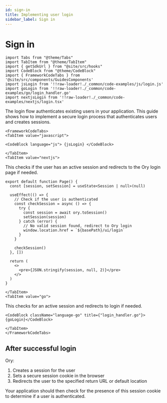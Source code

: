 ```yaml
---
id: sign-in
title: Implementing user login
sidebar_label: Sign in
---
```


# Sign in

```mdx-code-block
import Tabs from "@theme/Tabs"
import TabItem from "@theme/TabItem"
import { getSdkUrl } from "@site/src/hooks"
import CodeBlock from "@theme/CodeBlock"
import { FrameworkCodeTabs } from '@site/src/components/GuidesComponents'
import jsLogin from '!!raw-loader!./_common/code-examples/js/login.js'
import goLogin from '!!raw-loader!./_common/code-examples/go/login_handler.go'
import nextjsLogin from '!!raw-loader!./_common/code-examples/nextjs/login.tsx'
```

The login flow authenticates existing users in your application. This guide shows how to implement a secure login process that
authenticates users and creates sessions.

```mdx-code-block
<FrameworkCodeTabs>
<TabItem value="javascript">
```

```mdx-code-block
<CodeBlock language="js"> {jsLogin} </CodeBlock>
```

```mdx-code-block
</TabItem>
<TabItem value="nextjs">
```

This checks if the user has an active session and redirects to the Ory login page if needed.

```tsx
export default function Page() {
  const [session, setSession] = useState<Session | null>(null)

  useEffect(() => {
    // Check if the user is authenticated
    const checkSession = async () => {
      try {
        const session = await ory.toSession()
        setSession(session)
      } catch (error) {
        // No valid session found, redirect to Ory login
        window.location.href = `${basePath}/ui/login`
      }
    }

    checkSession()
  }, [])

  return (
    <>
      <pre>{JSON.stringify(session, null, 2)}</pre>
    </>
  )
}
```

```mdx-code-block
</TabItem>
<TabItem value="go">
```

This checks for an active session and redirects to login if needed.

```mdx-code-block
<CodeBlock className="language-go" title={"login_handler.go"}>{goLogin}</CodeBlock>

```

```mdx-code-block
</TabItem>
</FrameworkCodeTabs>
```

## After successful login

Ory:

1. Creates a session for the user
2. Sets a secure session cookie in the browser
3. Redirects the user to the specified return URL or default location

Your application should then check for the presence of this session cookie to determine if a user is authenticated.
